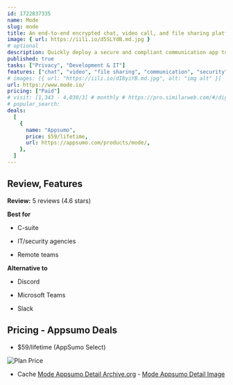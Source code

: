 ```yaml
---
id: 1722837335
name: Mode
slug: mode
title: An end-to-end encrypted chat, video call, and file sharing platform designed for workplace teams
image: { url: https://iili.io/d5SLYdB.md.jpg }
# optional
description: Quickly deploy a secure and compliant communication app to your cyber incident response team during incidentsKeep your messaging, video calling, and file transfers secure with post-quantum end-to-end encryption
published: true
tasks: ["Privacy", "Development & IT"]
features: ["chat", "video", "file sharing", "communication", "security", "cybersecurity", "automation", "customer support"]
# images: [{ url: "https://iili.io/dI8yiYB.md.jpg", alt: "img alt" }]
url: https://www.mode.io/
pricing: ["Paid"]
# visit: [1,343 - 4,030/3] # monthly # https://pro.similarweb.com/#/digitalsuite/websiteanalysis/home
# popular_search:
deals:
  [
    {
      name: "Appsumo",
      price: $59/lifetime,
      url: https://appsumo.com/products/mode/,
    },
  ]
---
```


## Review, Features

**Review:** 5 reviews (4.6 stars)

**Best for**

- C-suite

- IT/security agencies

- Remote teams

**Alternative to**

- Discord

- Microsoft Teams

- Slack

## Pricing - Appsumo Deals

- $59/lifetime (AppSumo Select)

<Img src="https://iili.io/d5gWgBs.png" alt="Plan Price" />

- Cache [Mode Appsumo Detail Archive.org](https://web.archive.org/web/*/https://appsumo.com/products/mode/) - [Mode Appsumo Detail Image](https://iili.io/d5gXRjt.png)
